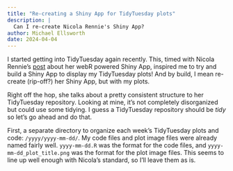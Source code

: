 ```yaml
---
title: "Re-creating a Shiny App for TidyTuesday plots"
description: |
  Can I re-create Nicola Rennie's Shiny App?
author: Michael Ellsworth
date: 2024-04-04
---
```


I started getting into TidyTuesday again recently. This, timed with Nicola Rennie's [post](https://nrennie.rbind.io/blog/webr-shiny-tidytuesday/) about her webR powered Shiny App, inspired me to try and build a Shiny App to display my TidyTuesday plots! And by build, I mean re-create (rip-off?) her Shiny App, but with my plots.

Right off the hop, she talks about a pretty consistent structure to her TidyTuesday repository. Looking at mine, it's not completely disorganized but could use some tidying. I guess a TidyTuesday repository should be *tidy* so let's go ahead and do that.

First, a separate directory to organize each week's TidyTuesday plots and code: `/yyyy/yyyy-mm-dd/`. My code files and plot image files were already named fairly well. `yyyy-mm-dd.R` was the format for the code files, and `yyyy-mm-dd_plot_title.png` was the format for the plot image files. This seems to line up well enough with Nicola's standard, so I'll leave them as is.
